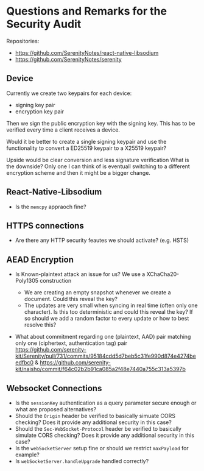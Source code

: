 # Questions and Remarks for the Security Audit

Repositories:

- https://github.com/SerenityNotes/react-native-libsodium
- https://github.com/SerenityNotes/serenity

## Device

Currently we create two keypairs for each device:

- signing key pair
- encryption key pair

Then we sign the public encryption key with the signing key. This has to be verified every time a client receives a device.

Would it be better to create a single signing keypair and use the functionality to convert a ED25519 keypair to a X25519 keypair?

Upside would be clear conversion and less signature verification
What is the downside? Only one I can think of is eventuall switching to a different encryption scheme and then it might be a bigger change.

## React-Native-Libsodium

- Is the `memcpy` appraoch fine?

## HTTPS connections

- Are there any HTTP security feautes we should activate? (e.g. HSTS)

## AEAD Encryption

- Is Known-plaintext attack an issue for us? We use a XChaCha20-Poly1305 construction
  - We are creating an empty snapshot whenever we create a document. Could this reveal the key?
  - The updates are very small when syncing in real time (often only one character). Is this too deterministic and could this reveal the key?
    If so should we add a random factor to every update or how to best resolve this?
    
- What about commitment regarding one (plaintext, AAD) pair matching only one (ciphertext, authentication tag) pair https://github.com/serenity-kit/Serenity/pull/731/commits/95184cdd5d7beb5c31fe990d874e4274beedfbc0 & https://github.com/serenity-kit/naisho/commit/f64c02b2b91ca085a2f48e7440a755c313a5397b

## Websocket Connections

- Is the `sessionKey` authentication as a query parameter secure enough or what are proposed alternatives?
- Should the `Origin` header be verified to basically simuate CORS checking? Does it provide any additional security in this case?
- Should the `Sec-WebSocket-Protocol` header be verified to basically simulate CORS checking? Does it provide any additional security in this case?
- Is the `webSocketServer` setup fine or should we restrict `maxPayload` for example?
- Is `webSocketServer.handleUpgrade` handled correctly?
